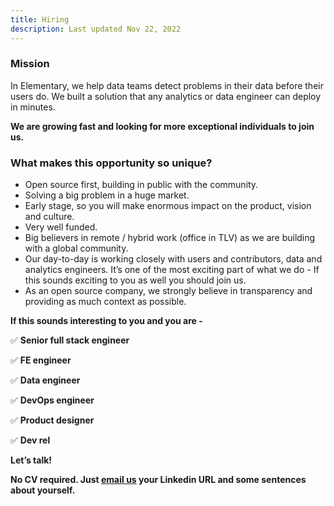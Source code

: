 ```yaml
---
title: Hiring
description: Last updated Nov 22, 2022
---
```


### Mission

In Elementary, we help data teams detect problems in their data before their users do. We built a solution that any analytics or data engineer can deploy in minutes.

**We are growing fast and looking for more exceptional individuals to join us.**

### What makes this opportunity so unique?

- Open source first, building in public with the community.
- Solving a big problem in a huge market.
- Early stage, so you will make enormous impact on the product, vision and culture.
- Very well funded.
- Big believers in remote / hybrid work (office in TLV) as we are building with a global community.
- Our day-to-day is working closely with users and contributors, data and analytics engineers.  It’s one of the most exciting part of what we do - If this sounds exciting to you as well you should join us.
- As an open source company, we strongly believe in transparency and providing as much context as possible.

**If this sounds interesting to you and you are -**

✅ **Senior full stack engineer**

✅ **FE engineer**

✅ **Data engineer**

✅ **DevOps engineer**

✅ **Product designer**

✅ **Dev rel**

**Let’s talk!**

**No CV required. Just [email us](mailto:team@elementary-data.com) your Linkedin URL and some sentences about yourself.**